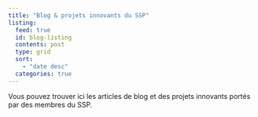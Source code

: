 ```yaml
---
title: "Blog & projets innovants du SSP"
listing:
  feed: true
  id: blog-listing
  contents: post
  type: grid
  sort: 
    - "date desc"
  categories: true
---
```


Vous pouvez trouver ici les articles de blog et des projets innovants portés par des membres du SSP.

<br>

::: {#blog-listing}
:::